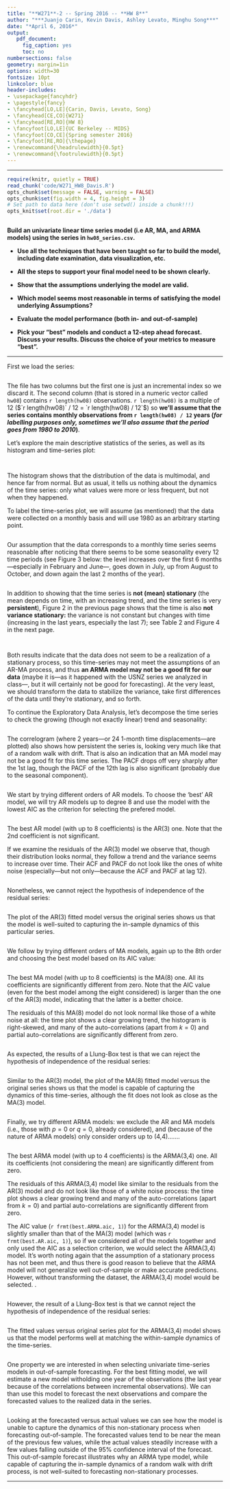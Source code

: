```yaml
---
title: "**W271**-2 -- Spring 2016 -- **HW 8**"
author: "***Juanjo Carin, Kevin Davis, Ashley Levato, Minghu Song***"
date: "*April 6, 2016*"
output:
   pdf_document:
     fig_caption: yes
     toc: no
numbersections: false
geometry: margin=1in
options: width=30
fontsize: 10pt
linkcolor: blue
header-includes:
- \usepackage{fancyhdr}
- \pagestyle{fancy}
- \fancyhead[LO,LE]{Carin, Davis, Levato, Song}
- \fancyhead[CE,CO]{W271}
- \fancyhead[RE,RO]{HW 8}
- \fancyfoot[LO,LE]{UC Berkeley -- MIDS}
- \fancyfoot[CO,CE]{Spring semester 2016}
- \fancyfoot[RE,RO]{\thepage}
- \renewcommand{\headrulewidth}{0.5pt}
- \renewcommand{\footrulewidth}{0.5pt}
---
```


**********

<!--# Exercises-->

```r
require(knitr, quietly = TRUE)
read_chunk('code/W271_HW8_Davis.R')
opts_chunk$set(message = FALSE, warning = FALSE)
opts_chunk$set(fig.width = 4, fig.height = 3)
# Set path to data here (don't use setwd() inside a chunk!!!)
opts_knit$set(root.dir = './data')
```

```r
```

<!--## Exercise 1-->

**Build an univariate linear time series model (i.e AR, MA, and ARMA models) using the series in `hw08_series.csv`.**

+ **Use all the techniques that have been taught so far to build the model, including date examination, data visualization, etc.**

+ **All the steps to support your final model need to be shown clearly.**

+ **Show that the assumptions underlying the model are valid.**

+ **Which model seems most reasonable in terms of satisfying the model underlying Assumptions?**

+ **Evaluate the model performance (both in- and out-of-sample)**

+ **Pick your "best" models and conduct a 12-step ahead forecast. Discuss your results. Discuss the choice of your metrics to measure "best".**

**********

\pagebreak

First we load the series:

```r
```

The file has two columns but the first one is just an incremental index so we discard it. The second column (that is stored in a numeric vector called `hw08`) contains `r length(hw08)` observations. `r length(hw08)` is a multiple of 12 ($`r length(hw08)` / 12 = `r length(hw08) / 12`$) so **we'll assume that the series contains monthly observations from `r length(hw08) / 12` years (*for labelling purposes only, sometimes we'll also assume that the period goes from 1980 to 2010*)**.

Let's explore the main descriptive statistics of the series, as well as its histogram and time-series plot:

```r
```

```r
```

\pagebreak

The histogram shows that the distribution of the data is multimodal, and hence far from normal. But as usual, it tells us nothing about the dynamics of the time series: only what values were more or less frequent, but not when they happened.

To label the time-series plot, we will assume (as mentioned) that the data were collected on a monthly basis and will use 1980 as an arbitrary starting point.

```r
```

\pagebreak

Our assumption that the data corresponds to a monthly time series seems reasonable after noticing that there seems to be some seasonality every 12 time periods (see Figure 3 below: the level increases over the first 6 months---especially in February and June---, goes down in July, up from August to October, and down again the last 2 months of the year).


```r
```

\pagebreak

In addition to showing that the time series is **not (mean) stationary** (the mean depends on time, with an increasing trend, and the time series is very **persistent**), Figure 2 in the previous page shows that the time is also **not variance stationary:** the variance is not constant but changes with time (increasing in the last years, especially the last 7); see Table 2 and Figure 4 in the next page.

```r
```

```r
```

Both results indicate that the data does not seem to be a realization of a stationary process, so this time-series may not meet the assumptions of an AR-MA process, and thus **an ARMA model may not be a good fit for our data** (maybe it is---as it happened with the USNZ series we analyzed in class---, but it will certainly not be good for forecasting). At the very least, we should transform the data to stabilize the variance, take first differences of the data until they're stationary, and so forth.


\pagebreak

To continue the Exploratory Data Analysis, let's decompose the time series to check the growing (though not exactly linear) trend and seasonality:

```r
```

\pagebreak

The correlogram (where 2 years---or 24 1-month time displacements---are plotted) also shows how persistent the series is, looking very much like that of a random walk with drift. That is also an indication that an MA model may not be a good fit for this time series. The PACF drops off very sharply after the 1st lag, though the PACF of the 12th lag is also significant (probably due to the seasonal component).

```r
```

We start by trying different orders of AR models. To choose the 'best' AR model, we will try AR models up to degree 8 and use the model with the lowest AIC as the criterion for selecting the prefered model.

```r
```

The best AR model (with up to 8 coefficients) is the AR(3) one. Note that the 2nd coefficient is not significant.

If we examine the residuals of the AR(3) model we observe that, though their distribution looks normal, they follow a trend and the variance seems to increase over time. Their ACF and PACF do not look like the ones of white noise (especially---but not only---because the ACF and PACF at lag 12).

\pagebreak

```r
``` 

Nonetheless, we cannot reject the hypothesis of independence of the residual series:

```r
```

\pagebreak

The plot of the AR(3) fitted model versus the original series shows us that the model is well-suited to capturing the in-sample dynamics of this particular series. 

```r
```



We follow by trying different orders of MA models, again up to the 8th order and choosing the best model based on its AIC value:

```r
```

The best MA model (with up to 8 coefficients) is the MA(8) one. All its coefficients are significantly different from zero. Note that the AIC value (even for the best model among the eight considered) is larger than the one of the AR(3) model, indicating that the latter is a better choice.

The residuals of this MA(8) model do not look normal like those of a white noise at all: the time plot shows a clear growing trend, the histogram is right-skewed, and many of the auto-correlations (apart from $k=0$) and partial auto-correlations are significantly different from zero.

```r
``` 

As expected, the results of a Llung-Box test is that we can reject the hypothesis of independence of the residual series:

```r
```

Similar to the AR(3) model, the plot of the MA(8) fitted model versus the original series shows us that the model is capable of capturing the dynamics of this time-series, although the fit does not look as close as the MA(3) model. 

```r
```

\pagebreak

Finally, we try different ARMA models: we exclude the AR and MA models (i.e., those with $p=0$ or $q=0$, already considered), and (because of the nature of ARMA models) only consider orders up to (4,4).......

```r
```

The best ARMA model (with up to 4 coefficients) is the ARMA(3,4) one. All its coefficients (not considering the mean) are significantly different from zero.

The residuals of this ARMA(3,4) model like similar to the residuals from the AR(3) model and do not look like those of a white noise process: the time plot shows a clear growing trend and many of the auto-correlations (apart from $k=0$) and partial auto-correlations are significantly different from zero.

The AIC value (`r frmt(best.ARMA.aic, 1)`) for the ARMA(3,4) model is slightly smaller than that of the MA(3) model (which was `r frmt(best.AR.aic, 1)`), so if we considered all of the models together and only used the AIC as a selection criterion, we would select the ARMA(3,4) model. It's worth noting again that the assumption of a stationary process has not been met, and thus there is good reason to believe that the ARMA model will not generalize well out-of-sample or make accurate predictions. However, without transforming the dataset, the ARMA(3,4) model would be selected. .

```r
``` 

However, the result of a Llung-Box test is that we cannot reject the hypothesis of independence of the residual series:

```r
```

The fitted values versus original series plot for the ARMA(3,4) model shows us that the model performs well at matching the within-sample dynamics of the time-series. 

```r
```


One property we are interested in when selecting univariate time-series models in out-of-sample forecasting. For the best fitting model, we will estimate a new model witholding one year of the observations (the last year because of the correlations between incremental observations). We can than use this model to forecast the next observations and compare the forecasted values to the realized data in the series. 

```r
```

Looking at the forecasted versus actual values we can see how the model is unable to capture the dynamics of this non-stationary process when forecasting out-of-sample. The forecasted values tend to be near the mean of the previous few values, while the actual values steadily increase with a few values falling outside of the 95% confidence interval of the forecast. This out-of-sample forecast illustrates why an ARMA type model, while capable of capturing the in-sample dynamics of a random walk with drift process, is not well-suited to forecasting non-stationary processes. 

**********
